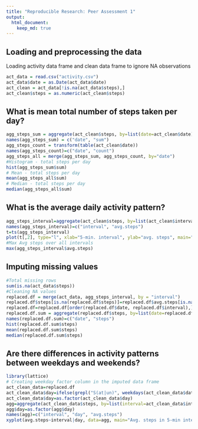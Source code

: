 ```yaml
---
title: "Reproducible Research: Peer Assessment 1"
output: 
  html_document:
    keep_md: true
---
```



## Loading and preprocessing the data
Loading activity data frame and clean data frame to ignore NA observations

```r
act_data = read.csv("activity.csv")
act_data$date = as.Date(act_data$date)
act_clean = act_data[!is.na(act_data$steps),]
act_clean$steps = as.numeric(act_clean$steps)
```

## What is mean total number of steps taken per day?
```r
agg_steps_sum = aggregate(act_clean$steps, by=list(date=act_clean$date), FUN=sum, na.rm=TRUE)
names(agg_steps_sum) = c("date", "sum")
agg_steps_count = transform(table(act_clean$date))
names(agg_steps_count)=c("date", "count")
agg_steps_all = merge(agg_steps_sum, agg_steps_count, by="date")
#Histogram - total steps per day
hist(agg_steps_sum$sum)
# Mean - total steps per day
mean(agg_steps_all$sum)
# Median - total steps per day
median(agg_steps_all$sum)
```


## What is the average daily activity pattern?
```r
agg_steps_interval=aggregate(act_clean$steps, by=list(act_clean$interval), FUN=mean)
names(agg_steps_interval)=c("interval", "avg.steps")
t=ts(agg_steps_interval)
plot(t[,2], type="l", xlab="5-min. interval", ylab="avg. steps", main="avg. steps over 5-min. interval")
#Max Avg steps over all intervals
max(agg_steps_interval$avg.steps)
```


## Imputing missing values
```r
#Total missing rows
sum(is.na(act_data$steps))
#Cleaning NA values 
replaced.df = merge(act_data, agg_steps_interval, by = "interval")
replaced.df$steps[is.na(replaced.df$steps)]=replaced.df$avg.steps[is.na(replaced.df$steps)]
replaced.df=replaced.df[order(replaced.df$date, replaced.df$interval),]
replaced.df.sum = aggregate(replaced.df$steps, by=list(date=replaced.df$date), FUN=sum, na.rm=FALSE)
names(replaced.df.sum)=c("date", "steps")
hist(replaced.df.sum$steps)
mean(replaced.df.sum$steps)
median(replaced.df.sum$steps)
```


## Are there differences in activity patterns between weekdays and weekends?
```r
library(lattice)
# Creating weekday factor column in the imputed data frame
act_clean_data=replaced.df
act_clean_data$day=ifelse(grepl("S(at|un)", weekdays(act_clean_data$date)), "weekend", "weekday")
act_clean_data$day=as.factor(act_clean_data$day)
agg=aggregate(act_clean_data$steps, by=list(interval=act_clean_data$interval, day=act_clean_data$day), FUN=mean,na.rm=TRUE)
agg$day=as.factor(agg$day)
names(agg)=c("interval", "day", "avg.steps")
xyplot(avg.steps~interval|day, data=agg, main="Avg. steps in 5-min interval", xlab="interval", ylab="avg. steps", type="l", layout=c(1,2))


```
